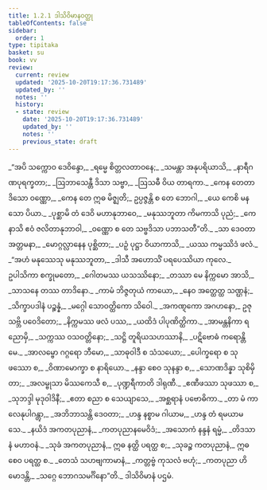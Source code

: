```yaml
---
title: 1.2.1 ဒါသိဝိမာနဝတ္ထု
tableOfContents: false
sidebar:
  order: 1
type: tipitaka
basket: su
book: vv
review:
  current: review
  updated: '2025-10-20T19:17:36.731489'
  updated_by: ''
  notes: ''
  history:
  - state: review
    date: '2025-10-20T19:17:36.731489'
    updated_by: ''
    notes: ''
    previous_state: draft
---
```



<DynamicBreadcrumb />


<ReviewStatus review={frontmatter.review} showDetails={true} />

<HypothesisAnnotation frontmatter={frontmatter} />

<Division number="157" book="vv" e="ch" v="19" p="21">

<Paragraph number="178" type="verses" book="vv">
_“အပိ သက္ကောဝ ဒေဝိန္ဒော,_  
_ရမ္မေ စိတ္တလတာဝနေ;_  
_သမန္တာ အနုပရိယာသိ,_  
_နာရီဂဏပုရက္ခတာ;_  
_ဩဘာသေန္တီ ဒိသာ သဗ္ဗာ,_  
_ဩသဓီ ဝိယ တာရကာ._  

</Paragraph>

</Division>
<Division number="158" book="vv" e="ch" v="19" p="21">

<Paragraph number="179" type="verses" book="vv">
_ကေန တေတာဒိသော ဝဏ္ဏော,_  
_ကေန တေ ဣဓ မိဇ္ဈတိ;_  
ဥပ္ပဇ္ဇန္တိ စ တေ ဘောဂါ,_  
_ယေ ကေစိ မနသော ပိယာ._  

</Paragraph>

</Division>
<Division number="159" book="vv" e="ch" v="19" p="22">

<Paragraph number="180" type="verses" book="vv">
_ပုစ္ဆာမိ တံ ဒေဝိ မဟာနုဘာဝေ,_  
_မနုဿဘူတာ ကိမကာသိ ပုညံ;_  
_ကေနာသိ ဧဝံ ဇလိတာနုဘာဝါ,_  
_ဝဏ္ဏော စ တေ သဗ္ဗဒိသာ ပဘာသတီ”တိ._  

</Paragraph>

</Division>
<Division number="160" book="vv" e="ch" v="19" p="22">

<Paragraph number="181" type="verses" book="vv">
_သာ ဒေဝတာ အတ္တမနာ,_  
_မောဂ္ဂလ္လာနေန ပုစ္ဆိတာ;_  
_ပဉှံ ပုဋ္ဌာ ဝိယာကာသိ,_  
_ယဿ ကမ္မဿိဒံ ဖလံ._  

</Paragraph>

</Division>
<Division number="161" book="vv" e="ch" v="19" p="22">

<Paragraph number="182" type="verses" book="vv">
_“အဟံ မနုဿေသု မနုဿဘူတာ,_  
_ဒါသီ အဟောသိံ ပရပေဿိယာ ကုလေ._  

</Paragraph>

</Division>
<Division number="162" book="vv" e="ch" v="19" p="22">

<Paragraph number="183" type="verses" book="vv">
ဥပါသိကာ စက္ခုမတော,_  
_ဂေါတမဿ ယသဿိနော;_  
_တဿာ မေ နိက္ကမော အာသိ,_  
_သာသနေ တဿ တာဒိနော._  

</Paragraph>

</Division>
<Division number="163" book="vv" e="ch" v="19" p="22">

<Paragraph number="184" type="verses" book="vv">
_ကာမံ ဘိဇ္ဇတုယံ ကာယော,_  
_နေဝ အတ္ထေတ္ထ သဏ္ဌနံ;_  
_သိက္ခာပဒါနံ ပဉ္စန္နံ,_  
_မဂ္ဂေါ သောဝတ္ထိကော သိဝေါ._  

</Paragraph>

</Division>
<Division number="164" book="vv" e="ch" v="19" p="22">

<Paragraph number="185" type="verses" book="vv">
_အကဏ္ဋကော အဂဟနော,_  
ဥဇု သဗ္ဘိ ပဝေဒိတော;_  
_နိက္ကမဿ ဖလံ ပဿ,_  
_ယထိဒံ ပါပုဏိတ္ထိကာ._  

</Paragraph>

</Division>
<Division number="165" book="vv" e="ch" v="19" p="22">

<Paragraph number="186" type="verses" book="vv">
_အာမန္တနိကာ ရညောမှိ,_  
_သက္ကဿ ဝသဝတ္တိနော;_  
_သဋ္ဌိ တူရိယသဟဿာနိ,_  
_ပဋိဗောဓံ ကရောန္တိ မေ._  

</Paragraph>

</Division>
<Division number="166" book="vv" e="ch" v="19" p="22">

<Paragraph number="187" type="verses" book="vv">
_အာလမ္ဗော ဂဂ္ဂရော ဘီမော,_  
_သာဓုဝါဒီ စ သံသယော;_  
_ပေါက္ခရော စ သုဖဿော စ,_  
_ဝိဏာမောက္ခာ စ နာရိယော._  

</Paragraph>

</Division>
<Division number="167" book="vv" e="ch" v="19" p="22">

<Paragraph number="188" type="verses" book="vv">
_နန္ဒာ စေဝ သုနန္ဒာ စ,_  
_သောဏဒိန္နာ သုစိမှိတာ;_  
_အလမ္ဗုသာ မိဿကေသီ စ,_  
_ပုဏ္ဍရီကာတိ ဒါရုဏီ._  

</Paragraph>

</Division>
<Division number="168" book="vv" e="ch" v="19" p="22">

<Paragraph number="189" type="verses" book="vv">
_ဧဏီဖဿာ သုဖဿာ စ,_  
_သုဘဒ္ဒါ မုဒုဝါဒိနီ;_  
_ဧတာ စညာ စ သေယျာသေ,_  
_အစ္ဆရာနံ ပဗောဓိကာ._  

</Paragraph>

</Division>
<Division number="169" book="vv" e="ch" v="19" p="22">

<Paragraph number="190" type="verses" book="vv">
_တာ မံ ကာလေနုပါဂန္တွာ,_  
_အဘိဘာသန္တိ ဒေဝတာ;_  
_ဟန္ဒ နစ္စာမ ဂါယာမ,_  
_ဟန္ဒ တံ ရမယာမသေ._  

</Paragraph>

</Division>
<Division number="170" book="vv" e="ch" v="19" p="23">

<Paragraph number="191" type="verses" book="vv">
_နယိဒံ အကတပုညာနံ,_  
_ကတပုညာနမေဝိဒံ;_  
_အသောကံ နန္ဒနံ ရမ္မံ,_  
_တိဒသာနံ မဟာဝနံ._  

</Paragraph>

</Division>
<Division number="171" book="vv" e="ch" v="19" p="23">

<Paragraph number="192" book="vv">
_သုခံ အကတပုညာနံ,_  
ဣဓ နတ္ထိ ပရတ္ထ စ;_  
_သုခဉ္စ ကတပုညာနံ,_  
ဣဓ စေဝ ပရတ္ထ စ._  

</Paragraph>

</Division>
<Division number="172" book="vv" e="ch" v="19" p="23">

<Paragraph number="193" type="verses" book="vv">
_တေသံ သဟဗျကာမာနံ,_  
_ကတ္တဗ္ဗံ ကုသလံ ဗဟုံ;_  
_ကတပုညာ ဟိ မောဒန္တိ,_  
_သဂ္ဂေ ဘောဂသမင်္ဂိနော”တိ._  


</Paragraph>
</Division>

<Paragraph number="194" type="center" book="vv">
ဒါသိဝိမာနံ ပဌမံ.
</Paragraph>